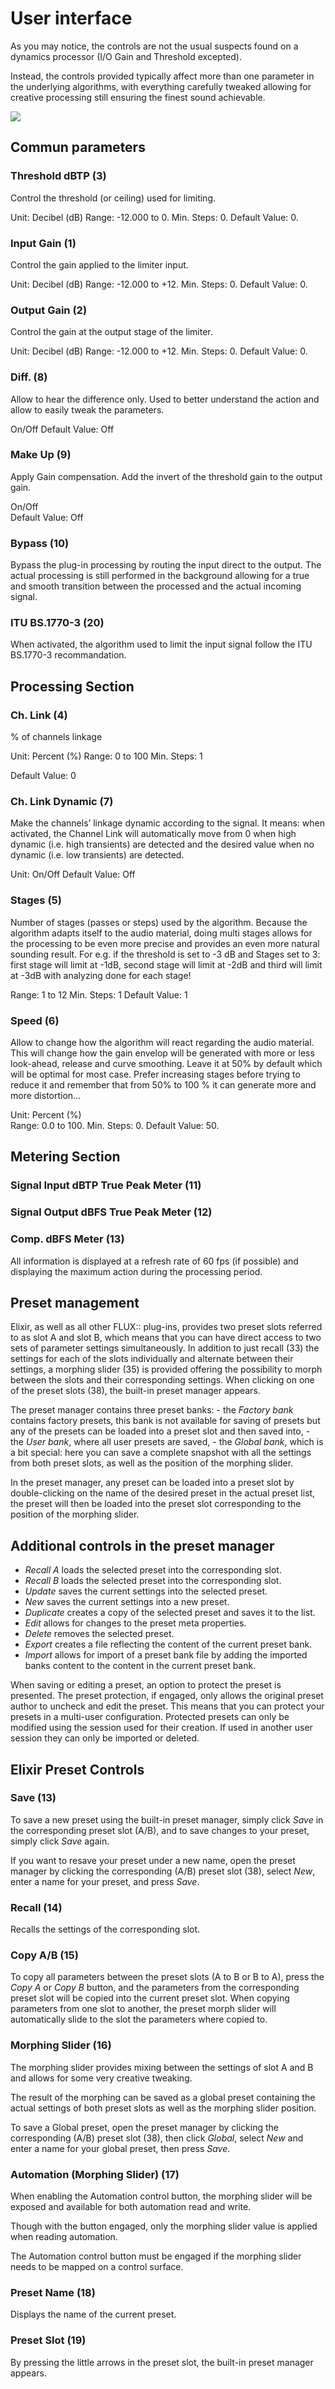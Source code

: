 # User interface

As you may notice, the controls are not the usual suspects found on a dynamics processor (I/O Gain and Threshold excepted).

Instead, the controls provided typically affect more than one parameter in the underlying algorithms, with everything carefully tweaked allowing for creative processing still ensuring the finest sound achievable.

![](https://media.githubusercontent.com/media/FLUX-SE/doc_images/main/Plugins/elixir/Elixir-Essential_16ch_Annotated.png)

## Commun parameters

### Threshold dBTP (3)
Control the threshold (or ceiling) used for limiting.

Unit: Decibel (dB)
Range: -12.000 to 0.
Min. Steps: 0.
Default Value: 0.

### Input Gain (1)
Control the gain applied to the limiter input.

Unit: Decibel (dB)
Range: -12.000 to +12.
Min. Steps: 0.
Default Value: 0.

### Output Gain (2)
Control the gain at the output stage of the limiter.

Unit: Decibel (dB)
Range: -12.000 to +12.
Min. Steps: 0.
Default Value: 0.  


###  Diff. (8)
Allow to hear the difference only. 
Used to better understand the action and allow to easily tweak the parameters.

On/Off
Default Value: Off

### Make Up (9)
Apply Gain compensation. Add the invert of the threshold gain to the output gain.

On/Off  
Default Value: Off

### Bypass (10)
Bypass the plug-in processing by routing the input direct to the output. 
The actual processing is still performed in the background allowing for a true and smooth transition between the processed and the actual incoming signal.

### ITU BS.1770-3 (20)

When activated, the algorithm used to limit the input signal follow the ITU BS.1770-3 recommandation.

## Processing Section

### Ch. Link (4)

% of channels linkage

Unit: Percent (%)
Range: 0 to 100
Min. Steps: 1

Default Value: 0

### Ch. Link Dynamic (7)
Make the channels' linkage dynamic according to the signal.
It means: when activated, the Channel Link will automatically move from 0 when high dynamic (i.e. high transients) are detected and the desired value when no dynamic (i.e. low transients) are detected.

Unit: On/Off
Default Value: Off

### Stages (5)
Number of stages (passes or steps) used by the algorithm. 
Because the algorithm adapts itself to the audio material, doing multi stages allows for the processing to be even more precise and provides an even more natural sounding result.
For e.g. if the threshold is set to -3 dB and Stages set to 3: first stage will limit at -1dB, second stage will limit at -2dB and third will limit at -3dB with analyzing done for each stage!

Range: 1 to 12
Min. Steps: 1
Default Value: 1

### Speed (6)
Allow to change how the algorithm will react regarding the audio material. 
This will change how the gain envelop will be generated with more or less look-ahead, release and curve smoothing.
Leave it at 50% by default which will be optimal for most case.
Prefer increasing stages before trying to reduce it and remember that from 50% to 100 % it can generate more and more distortion...

Unit: Percent (%)  
Range: 0.0 to 100.
Min. Steps: 0.
Default Value: 50.

## Metering Section

### Signal Input dBTP True Peak Meter (11)

### Signal Output dBFS True Peak Meter (12)

### Comp. dBFS Meter (13)
All information is displayed at a refresh rate of 60 fps (if possible) and displaying the maximum action during the processing period.

##  Preset management
Elixir, as well as all other FLUX:: plug-ins, provides two preset slots referred to as slot A and slot B, which means that you can have direct access to two sets of parameter settings simultaneously.
In addition to just recall (33) the settings for each of the slots individually and alternate between their settings, a morphing slider (35) is provided offering the possibility to morph between the slots and their corresponding settings.
When clicking on one of the preset slots (38), the built-in preset manager appears.

The preset manager contains three preset banks:
- the *Factory bank* contains factory presets, this bank is not available for saving of presets but any of the presets can be loaded into a preset slot and then saved into,
- the *User bank*, where all user presets are saved,
- the *Global bank*, which is a bit special: here you can save a complete snapshot with all the settings from both preset slots, as well as the position of the morphing slider.

In the preset manager, any preset can be loaded into a preset slot by double-clicking on the name of the desired preset in the actual preset list, the preset will then be loaded into the preset slot corresponding to the position of the morphing slider.

## Additional controls in the preset manager
- *Recall A* loads the selected preset into the corresponding slot.
- *Recall B* loads the selected preset into the corresponding slot.
- *Update* saves the current settings into the selected preset.
- *New* saves the current settings into a new preset.
- *Duplicate* creates a copy of the selected preset and saves it to the list.
- *Edit* allows for changes to the preset meta properties.
- *Delete* removes the selected preset.
- *Export* creates a file reflecting the content of the current preset bank.
- *Import* allows for import of a preset bank file by adding the imported banks content to the content in the current preset bank.


When saving or editing a preset, an option to protect the preset is presented.
The preset protection, if engaged, only allows the original preset author to uncheck and edit the preset. 
This means that you can protect your presets in a multi-user configuration.
Protected presets can only be modified using the session used for their creation.
If used in another user session they can only be imported or deleted.

## Elixir Preset Controls
### Save (13)
To save a new preset using the built-in preset manager, simply click *Save* in the corresponding preset slot (A/B), and to save changes to your preset, simply click *Save* again.

If you want to resave your preset under a new name, open the preset manager by clicking the corresponding (A/B) preset slot (38), select *New*, enter a name for your preset, and press *Save*.

### Recall (14)
Recalls the settings of the corresponding slot.

### Copy A/B (15)
To copy all parameters between the preset slots (A to B or B to A), press the *Copy A* or *Copy B* button, and the parameters from the corresponding preset slot will be copied into the current preset slot.
When copying parameters from one slot to another, the preset morph slider will automatically slide to the slot the parameters where copied to.

### Morphing Slider (16)
The morphing slider provides mixing between the settings of slot A and B and allows for some very creative tweaking.

The result of the morphing can be saved as a global preset containing the actual settings of both preset slots as well as the morphing slider position.

To save a Global preset, open the preset manager by clicking the corresponding (A/B) preset slot (38), then click *Global*, select *New* and enter a name for your global preset, then press *Save*.

### Automation (Morphing Slider) (17)
When enabling the Automation control button, the morphing slider will be exposed and available for both automation read and write.

Though with the button engaged, only the morphing slider value is applied when reading automation.

The Automation control button must be engaged if the morphing slider needs to be mapped on a control surface.

### Preset Name (18)
Displays the name of the current preset.

### Preset Slot (19)
By pressing the little arrows in the preset slot, the built-in preset manager appears.

